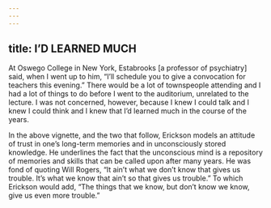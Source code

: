 ```yaml
---
---
---
```

title: I’D LEARNED MUCH
---




At Oswego College in New York, Estabrooks [a professor of psychiatry] said, when I went up to him, “I’ll schedule you to give a convocation for teachers this evening.” There would be a lot of townspeople attending and I had a lot of things to do before I went to the auditorium, unrelated to the lecture. I was not concerned, however, because I knew I could talk and I knew I could think and I knew that I’d learned much in the course of the years.




In the above vignette, and the two that follow, Erickson models an attitude of trust in one’s long-term memories and in unconsciously stored knowledge. He underlines the fact that the unconscious mind is a repository of memories and skills that can be called upon after many years. He was fond of quoting Will Rogers, “It ain’t what we don’t know that gives us trouble. It’s what we know that ain’t so that gives us trouble.” To which Erickson would add, “The things that we know, but don’t know we know, give us even more trouble.”